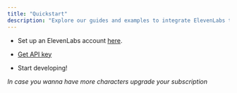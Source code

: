 ```yaml
---
title: "Quickstart"
description: "Explore our guides and examples to integrate ElevenLabs text to speech API"
---
```


* Set up an ElevenLabs account [here](https://beta.elevenlabs.io/sign-up).

* [Get API key](authentication/01-xi-api-key)

* Start developing!

*In case you wanna have more characters upgrade your subscription*